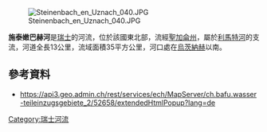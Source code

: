 {{Coord|47.21792|N|8.97151|E|display=title}}
[[Image:Steinenbach_en_Uznach_040.JPG|right]]

'''施泰嫩巴赫河'''是[[瑞士|瑞士]]的河流，位於該國東北部，流經[[聖加侖州|聖加侖州]]，屬於[[利馬特河|利馬特河]]的支流，河道全長13公里，流域面積35平方公里，河口處在[[烏茨納赫|烏茨納赫]]以南。

==參考資料==
* https://api3.geo.admin.ch/rest/services/ech/MapServer/ch.bafu.wasser-teileinzugsgebiete_2/52658/extendedHtmlPopup?lang=de {{Wayback|url=https://api3.geo.admin.ch/rest/services/ech/MapServer/ch.bafu.wasser-teileinzugsgebiete_2/52658/extendedHtmlPopup?lang=de |date=20170810172209 }}

{{Switzerland-geo-stub}}
[[Category:瑞士河流|Category:瑞士河流]]